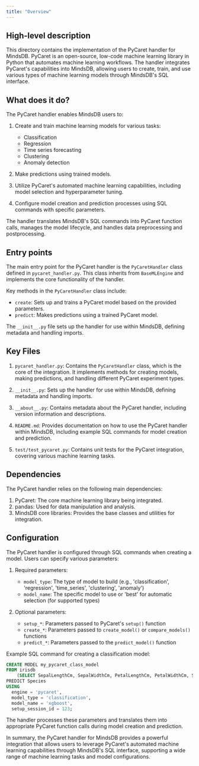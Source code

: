 ```yaml
---
title: "Overview"
---
```


## High-level description
This directory contains the implementation of the PyCaret handler for MindsDB. PyCaret is an open-source, low-code machine learning library in Python that automates machine learning workflows. The handler integrates PyCaret's capabilities into MindsDB, allowing users to create, train, and use various types of machine learning models through MindsDB's SQL interface.

## What does it do?
The PyCaret handler enables MindsDB users to:

1. Create and train machine learning models for various tasks:
   - Classification
   - Regression
   - Time series forecasting
   - Clustering
   - Anomaly detection

2. Make predictions using trained models.

3. Utilize PyCaret's automated machine learning capabilities, including model selection and hyperparameter tuning.

4. Configure model creation and prediction processes using SQL commands with specific parameters.

The handler translates MindsDB's SQL commands into PyCaret function calls, manages the model lifecycle, and handles data preprocessing and postprocessing.

## Entry points
The main entry point for the PyCaret handler is the `PyCaretHandler` class defined in `pycaret_handler.py`. This class inherits from `BaseMLEngine` and implements the core functionality of the handler.

Key methods in the `PyCaretHandler` class include:
- `create`: Sets up and trains a PyCaret model based on the provided parameters.
- `predict`: Makes predictions using a trained PyCaret model.

The `__init__.py` file sets up the handler for use within MindsDB, defining metadata and handling imports.

## Key Files
1. `pycaret_handler.py`: Contains the `PyCaretHandler` class, which is the core of the integration. It implements methods for creating models, making predictions, and handling different PyCaret experiment types.

2. `__init__.py`: Sets up the handler for use within MindsDB, defining metadata and handling imports.

3. `__about__.py`: Contains metadata about the PyCaret handler, including version information and descriptions.

4. `README.md`: Provides documentation on how to use the PyCaret handler within MindsDB, including example SQL commands for model creation and prediction.

5. `test/test_pycaret.py`: Contains unit tests for the PyCaret integration, covering various machine learning tasks.

## Dependencies
The PyCaret handler relies on the following main dependencies:

1. PyCaret: The core machine learning library being integrated.
2. pandas: Used for data manipulation and analysis.
3. MindsDB core libraries: Provides the base classes and utilities for integration.

## Configuration
The PyCaret handler is configured through SQL commands when creating a model. Users can specify various parameters:

1. Required parameters:
   - `model_type`: The type of model to build (e.g., 'classification', 'regression', 'time_series', 'clustering', 'anomaly')
   - `model_name`: The specific model to use or 'best' for automatic selection (for supported types)

2. Optional parameters:
   - `setup_*`: Parameters passed to PyCaret's `setup()` function
   - `create_*`: Parameters passed to `create_model()` or `compare_models()` functions
   - `predict_*`: Parameters passed to the `predict_model()` function

Example SQL command for creating a classification model:

```sql
CREATE MODEL my_pycaret_class_model
FROM irisdb
    (SELECT SepalLengthCm, SepalWidthCm, PetalLengthCm, PetalWidthCm, Species FROM Iris)
PREDICT Species
USING 
  engine = 'pycaret',
  model_type = 'classification',
  model_name = 'xgboost',
  setup_session_id = 123;
```

The handler processes these parameters and translates them into appropriate PyCaret function calls during model creation and prediction.

In summary, the PyCaret handler for MindsDB provides a powerful integration that allows users to leverage PyCaret's automated machine learning capabilities through MindsDB's SQL interface, supporting a wide range of machine learning tasks and model configurations.